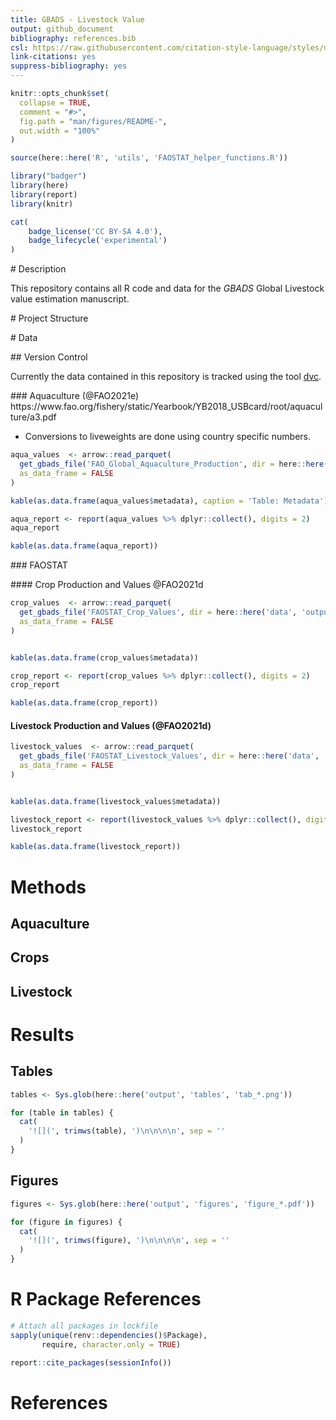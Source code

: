 ```yaml
---
title: GBADS - Livestock Value 
output: github_document
bibliography: references.bib
csl: https://raw.githubusercontent.com/citation-style-language/styles/master/chicago-fullnote-bibliography.csl
link-citations: yes
suppress-bibliography: yes
---
```


<!-- README.md is generated from README.Rmd. Please edit that file -->

```r
knitr::opts_chunk$set(
  collapse = TRUE,
  comment = "#>",
  fig.path = "man/figures/README-",
  out.width = "100%"
)

source(here::here('R', 'utils', 'FAOSTAT_helper_functions.R'))
```

```r
library("badger")
library(here)
library(report)
library(knitr)
``` 

```r
cat(
    badge_license('CC BY-SA 4.0'), 
	badge_lifecycle('experimental')
)
```



 # Description
 
 This repository contains all R code and data for the *GBADS* Global Livestock 
 value estimation manuscript.  


 
 # Project Structure
 
 # Data 
 
 ## Version Control 
 
 Currently the data contained in this repository is tracked using the 
 tool [dvc](https://dvc.org/). 
 
 ### Aquaculture (@FAO2021e)
 https://www.fao.org/fishery/static/Yearbook/YB2018_USBcard/root/aquaculture/a3.pdf
 
 * Conversions to liveweights are done using country specific numbers. 
 
 
```r
aqua_values  <- arrow::read_parquet(
  get_gbads_file('FAO_Global_Aquaculture_Production', dir = here::here('data', 'output', 'FAO')), 
  as_data_frame = FALSE
)

kable(as.data.frame(aqua_values$metadata), caption = 'Table: Metadata')
```

```r
aqua_report <- report(aqua_values %>% dplyr::collect(), digits = 2)
aqua_report
```

```r
kable(as.data.frame(aqua_report))
```
 

 
 
 ### FAOSTAT 
 
 
 #### Crop Production and Values @FAO2021d
 
```r
crop_values  <- arrow::read_parquet(
  get_gbads_file('FAOSTAT_Crop_Values', dir = here::here('data', 'output', 'FAOSTAT')), 
  as_data_frame = FALSE
)


kable(as.data.frame(crop_values$metadata))
```

```r
crop_report <- report(crop_values %>% dplyr::collect(), digits = 2)
crop_report
```

```r
kable(as.data.frame(crop_report))
```

#### Livestock Production and Values  (@FAO2021d)

```r
livestock_values  <- arrow::read_parquet(
  get_gbads_file('FAOSTAT_Livestock_Values', dir = here::here('data', 'output', 'FAOSTAT')), 
  as_data_frame = FALSE
)


kable(as.data.frame(livestock_values$metadata))
```

```r
livestock_report <- report(livestock_values %>% dplyr::collect(), digits = 2)
livestock_report
```

```r
kable(as.data.frame(livestock_report))
```

 
# Methods

<!--- Add diagrams of the workflow ---> 
 
## Aquaculture




 
## Crops 


 
## Livestock 
 
 
# Results
 
 <!--- Add automated results to this section --->
 
## Tables  

```r
tables <- Sys.glob(here::here('output', 'tables', 'tab_*.png'))

for (table in tables) {
  cat(
    '![](', trimws(table), ')\n\n\n\n', sep = ''
  )
}

```



## Figures  

```r

figures <- Sys.glob(here::here('output', 'figures', 'figure_*.pdf'))

for (figure in figures) {
  cat(
    '![](', trimws(figure), ')\n\n\n\n', sep = ''
  )
}

```



# R Package References

```r
# Attach all packages in lockfile
sapply(unique(renv::dependencies()$Package), 
       require, character.only = TRUE)
```


```r
report::cite_packages(sessionInfo())
```


 
# References

<div id="refs"></div>
